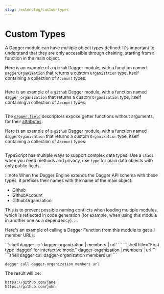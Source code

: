 ```yaml
---
slug: /extending/custom-types
---
```




# Custom Types

A Dagger module can have multiple object types defined. It's important to understand that they are only accessible through chaining, starting from a function in the main object.

<Tabs groupId="language" queryString="sdk">
<TabItem value="go" label="Go">

Here is an example of a `github` Dagger module, with a function named `DaggerOrganization`
that returns a custom `Organization` type, itself containing a collection of
`Account` types:

```go file=./snippets/custom-types/go/main.go
```

</TabItem>
<TabItem value="python" label="Python">

Here is an example of a `github` Dagger module, with a function named `dagger_organization`
that returns a custom `Organization` type, itself containing a collection of
`Account` types:

```python file=./snippets/custom-types/python/main.py
```

The [`dagger.field`](https://dagger-io.readthedocs.io/en/latest/module.html#dagger.field) descriptors expose getter functions without arguments, for their [attributes](./state.mdx).

</TabItem>
<TabItem value="typescript" label="TypeScript">

Here is an example of a `github` Dagger module, with a function named `daggerOrganization`
that returns a custom `Organization` type, itself containing a collection of
`Account` types:

```typescript file=./snippets/custom-types/typescript/index.ts
```

TypeScript has multiple ways to support complex data types. Use a `class` when you need methods and privacy, use `type` for plain data objects with only public fields.
</TabItem>
</Tabs>

:::note
When the Dagger Engine extends the Dagger API schema with these types, it prefixes
their names with the name of the main object:
- Github
- GithubAccount
- GithubOrganization

This is to prevent possible naming conflicts when loading multiple modules,
which is reflected in code generation (for example, when using this module in
another one as a dependency).
:::

Here's an example of calling a Dagger Function from this module to get all member URLs:

<Tabs groupId="shell">
<TabItem value="System shell">
```shell
dagger -c 'dagger-organization | members | url'
```
</TabItem>
<TabItem value="Dagger Shell">
```shell title="First type 'dagger' for interactive mode."
dagger-organization | members | url
```
</TabItem>
<TabItem value="Dagger CLI">
```shell
dagger call dagger-organization members url
```
</TabItem>
</Tabs>


```shell
dagger call dagger-organization members url
```

The result will be:

```
https://github.com/jane
https://github.com/john
```
